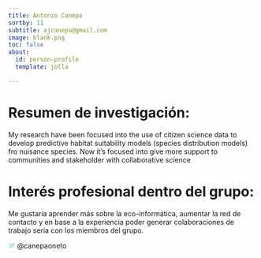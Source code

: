 ```yaml
---
title: Antonio Canepa
sortby: 11
subtitle: ajcanepa@gmail.com
image: blank.png
toc: false
about: 
  id: person-profile
  template: jolla

---
```


:::{#person-profile}

# Resumen de investigación:
My research have been focused into the use of citizen science data to develop predictive habitat suitability models (species distribution models) fro nuisance species. Now it's focused into give more support to communities and stakeholder with collaborative science

#  Interés profesional dentro del grupo:
Me gustaría aprender más sobre la eco-informática, aumentar la red de contacto y en base a la experiencia poder generar colaboraciones de trabajo seria con los miembros del grupo.


 <svg aria-hidden="true" role="img" viewBox="0 0 512 512" style="height:1em;width:1em;vertical-align:-0.125em;margin-left:auto;margin-right:auto;font-size:inherit;fill:#bfe6f5;overflow:visible;position:relative;"><path d="M459.37 151.716c.325 4.548.325 9.097.325 13.645 0 138.72-105.583 298.558-298.558 298.558-59.452 0-114.68-17.219-161.137-47.106 8.447.974 16.568 1.299 25.34 1.299 49.055 0 94.213-16.568 130.274-44.832-46.132-.975-84.792-31.188-98.112-72.772 6.498.974 12.995 1.624 19.818 1.624 9.421 0 18.843-1.3 27.614-3.573-48.081-9.747-84.143-51.98-84.143-102.985v-1.299c13.969 7.797 30.214 12.67 47.431 13.319-28.264-18.843-46.781-51.005-46.781-87.391 0-19.492 5.197-37.36 14.294-52.954 51.655 63.675 129.3 105.258 216.365 109.807-1.624-7.797-2.599-15.918-2.599-24.04 0-57.828 46.782-104.934 104.934-104.934 30.213 0 57.502 12.67 76.67 33.137 23.715-4.548 46.456-13.32 66.599-25.34-7.798 24.366-24.366 44.833-46.132 57.827 21.117-2.273 41.584-8.122 60.426-16.243-14.292 20.791-32.161 39.308-52.628 54.253z"/></svg>	@canepaoneto		
:::
